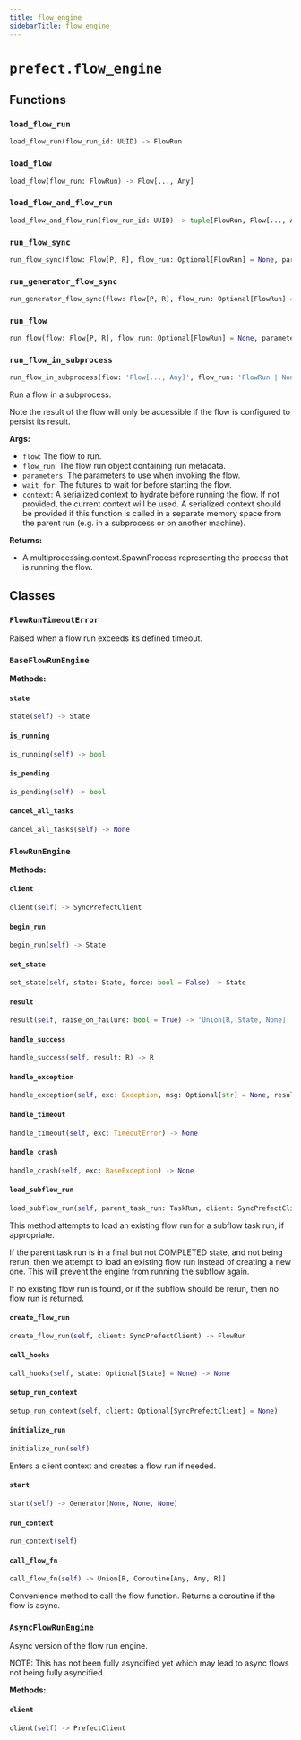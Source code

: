 ```yaml
---
title: flow_engine
sidebarTitle: flow_engine
---
```


# `prefect.flow_engine`

## Functions

### `load_flow_run`

```python
load_flow_run(flow_run_id: UUID) -> FlowRun
```

### `load_flow`

```python
load_flow(flow_run: FlowRun) -> Flow[..., Any]
```

### `load_flow_and_flow_run`

```python
load_flow_and_flow_run(flow_run_id: UUID) -> tuple[FlowRun, Flow[..., Any]]
```

### `run_flow_sync`

```python
run_flow_sync(flow: Flow[P, R], flow_run: Optional[FlowRun] = None, parameters: Optional[Dict[str, Any]] = None, wait_for: Optional[Iterable[PrefectFuture[Any]]] = None, return_type: Literal['state', 'result'] = 'result', context: Optional[dict[str, Any]] = None) -> Union[R, State, None]
```

### `run_generator_flow_sync`

```python
run_generator_flow_sync(flow: Flow[P, R], flow_run: Optional[FlowRun] = None, parameters: Optional[Dict[str, Any]] = None, wait_for: Optional[Iterable[PrefectFuture[Any]]] = None, return_type: Literal['state', 'result'] = 'result', context: Optional[dict[str, Any]] = None) -> Generator[R, None, None]
```

### `run_flow`

```python
run_flow(flow: Flow[P, R], flow_run: Optional[FlowRun] = None, parameters: Optional[Dict[str, Any]] = None, wait_for: Optional[Iterable[PrefectFuture[R]]] = None, return_type: Literal['state', 'result'] = 'result', error_logger: Optional[logging.Logger] = None, context: Optional[dict[str, Any]] = None) -> R | State | None | Coroutine[Any, Any, R | State | None] | Generator[R, None, None] | AsyncGenerator[R, None]
```

### `run_flow_in_subprocess`

```python
run_flow_in_subprocess(flow: 'Flow[..., Any]', flow_run: 'FlowRun | None' = None, parameters: dict[str, Any] | None = None, wait_for: Iterable[PrefectFuture[Any]] | None = None, context: dict[str, Any] | None = None) -> multiprocessing.context.SpawnProcess
```


Run a flow in a subprocess.

Note the result of the flow will only be accessible if the flow is configured to
persist its result.

**Args:**
- `flow`: The flow to run.
- `flow_run`: The flow run object containing run metadata.
- `parameters`: The parameters to use when invoking the flow.
- `wait_for`: The futures to wait for before starting the flow.
- `context`: A serialized context to hydrate before running the flow. If not provided,
the current context will be used. A serialized context should be provided if
this function is called in a separate memory space from the parent run (e.g.
in a subprocess or on another machine).

**Returns:**
- A multiprocessing.context.SpawnProcess representing the process that is running the flow.


## Classes

### `FlowRunTimeoutError`


Raised when a flow run exceeds its defined timeout.


### `BaseFlowRunEngine`

**Methods:**

#### `state`

```python
state(self) -> State
```

#### `is_running`

```python
is_running(self) -> bool
```

#### `is_pending`

```python
is_pending(self) -> bool
```

#### `cancel_all_tasks`

```python
cancel_all_tasks(self) -> None
```

### `FlowRunEngine`

**Methods:**

#### `client`

```python
client(self) -> SyncPrefectClient
```

#### `begin_run`

```python
begin_run(self) -> State
```

#### `set_state`

```python
set_state(self, state: State, force: bool = False) -> State
```




#### `result`

```python
result(self, raise_on_failure: bool = True) -> 'Union[R, State, None]'
```

#### `handle_success`

```python
handle_success(self, result: R) -> R
```

#### `handle_exception`

```python
handle_exception(self, exc: Exception, msg: Optional[str] = None, result_store: Optional[ResultStore] = None) -> State
```

#### `handle_timeout`

```python
handle_timeout(self, exc: TimeoutError) -> None
```

#### `handle_crash`

```python
handle_crash(self, exc: BaseException) -> None
```

#### `load_subflow_run`

```python
load_subflow_run(self, parent_task_run: TaskRun, client: SyncPrefectClient, context: FlowRunContext) -> Union[FlowRun, None]
```

This method attempts to load an existing flow run for a subflow task
run, if appropriate.

If the parent task run is in a final but not COMPLETED state, and not
being rerun, then we attempt to load an existing flow run instead of
creating a new one. This will prevent the engine from running the
subflow again.

If no existing flow run is found, or if the subflow should be rerun,
then no flow run is returned.


#### `create_flow_run`

```python
create_flow_run(self, client: SyncPrefectClient) -> FlowRun
```

#### `call_hooks`

```python
call_hooks(self, state: Optional[State] = None) -> None
```

#### `setup_run_context`

```python
setup_run_context(self, client: Optional[SyncPrefectClient] = None)
```

#### `initialize_run`

```python
initialize_run(self)
```

Enters a client context and creates a flow run if needed.


#### `start`

```python
start(self) -> Generator[None, None, None]
```

#### `run_context`

```python
run_context(self)
```

#### `call_flow_fn`

```python
call_flow_fn(self) -> Union[R, Coroutine[Any, Any, R]]
```

Convenience method to call the flow function. Returns a coroutine if the
flow is async.


### `AsyncFlowRunEngine`


Async version of the flow run engine.

NOTE: This has not been fully asyncified yet which may lead to async flows
not being fully asyncified.


**Methods:**

#### `client`

```python
client(self) -> PrefectClient
```
